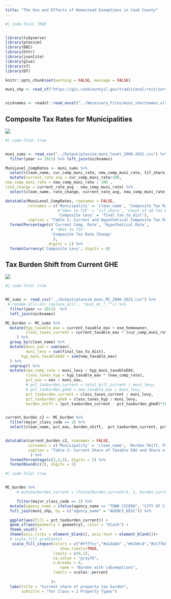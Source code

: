 ```yaml
---
title: "The Use and Effects of Homestead Exemptions in Cook County"
---
```


```r
#| code-fold: TRUE


library(tidyverse)
library(ptaxsim)
library(DBI)
library(httr)
library(jsonlite)
library(glue)
library(sf)
library(DT)

knitr::opts_chunk$set(warning = FALSE, message = FALSE)

muni_shp <- read_sf("https://gis.cookcountyil.gov/traditional/rest/services/politicalBoundary/MapServer/2/query?outFields=*&where=1%3D1&f=geojson")


nicknames <- readxl::read_excel("../Necessary_Files/muni_shortnames.xlsx")
```

## Composite Tax Rates for Municipalities

![](images/Composite_Rate_Change.png)

```r
#| code-fold: true


muni_sums <- read_csv("../Output/ptaxsim_muni_level_2006-2021.csv") %>% 
  filter(year == 2021) %>% left_join(nicknames)

MuniLevel_CompRates <- muni_sums %>% 
  select(clean_name, cur_comp_muni_rate, new_comp_muni_rate, tif_share, zero_bills, final_tax_to_dist) %>%
  mutate(current_rate_avg = cur_comp_muni_rate/100,
new_comp_muni_rate = new_comp_muni_rate / 100 ,
rate_change = current_rate_avg - new_comp_muni_rate) %>%
  select(clean_name, rate_change, current_rate_avg, new_comp_muni_rate, final_tax_to_dist) %>% arrange(desc(rate_change))

datatable(MuniLevel_CompRates, rownames = FALSE,
          colnames = c('Municipality' = 'clean_name', 'Composite Tax Rate Change'='rate_change', 'Current Comp. Rate' = 'current_rate_avg', 'Hypothetical Rate' = 'new_comp_muni_rate', 
                       #'%Rev to TIF' = 'tif_share', 'Count of $0 Tax Bills' = 'zero_bills', 
                       'Composite Levy' = 'final_tax_to_dist'),
          caption = "Table 1: Current and Hypothetical Composite Tax Rates if GHE $0") %>%
  formatPercentage(c('Current Comp. Rate', 'Hypothetical Rate', 
                    # '%Rev to TIF'
                    'Composite Tax Rate Change'
                     ), 
                   digits = 2) %>%  
  formatCurrency('Composite Levy', digits = 0)
```

## Tax Burden Shift from Current GHE

![](images/clipboard-2721715046.png)

```r
#| code-fold: true


MC_sums <- read_csv("../Output/ptaxsim_muni_MC_2006-2021.csv") %>% 
 # rename_all(~str_replace_all(., "muni_mc_","")) %>%
  filter(year == 2021)  %>% 
  left_join(nicknames)

MC_burden <- MC_sums %>% 
  mutate(hyp_taxable_eav = current_taxable_eav + exe_homeowner,
         class_taxes_current = current_taxable_eav * (cur_comp_muni_rate/100)
     ) %>%
  group_by(clean_name) %>%
  mutate(muni_eav = sum(eav),
         muni_levy = sum(final_tax_to_dist),
       hyp_muni_taxableEAV = sum(new_taxable_eav)
  ) %>%
  ungroup() %>%
  mutate(new_comp_rate = muni_levy / hyp_muni_taxableEAV,
         class_taxes_hyp = hyp_taxable_eav * (new_comp_rate),
         pct_eav = eav / muni_eav,
         # pct_taxburden_current = total_bill_current / muni_levy,
         # pct_taxburden_ghe0 = new_taxable_eav / muni_levy,
         pct_taxburden_current = class_taxes_current / muni_levy,
         pct_taxburden_ghe0 = class_taxes_hyp / muni_levy,
         burden_shift = (pct_taxburden_current - pct_taxburden_ghe0)*100)


current_burden_c2 <- MC_burden %>% 
  filter(major_class_code == 2) %>% 
  select(clean_name, pct_eav, burden_shift,  pct_taxburden_current, pct_taxburden_ghe0) %>% arrange(pct_eav)


datatable(current_burden_c2, rownames = FALSE,
          colnames = c('Municipality' = 'clean_name', 'Burden Shift, Pct Pt Change' = 'burden_shift', "C2 EAV/Muni EAV" = 'pct_eav', 'Current Tax Burden\nC2 Tax Collected / Muni Levy' = 'pct_taxburden_current', "Hypothetical Tax Burden\nHyp. C2 Tax Collected / Muni Levy" = 'pct_taxburden_ghe0'),
          caption = "Table 2: Current Share of Taxable EAV and Share of Levy Paid by Class 2 Properties"
           ) %>%
  formatPercentage(c(2,4,5), digits = 2) %>%
  formatRound(c(3), digits = 2)


```


```r
#| code-fold: true


MC_burden %>%
     # mutate(burden_current = ifelse(burden_current>1, 1, burden_current)) %>%

     filter(major_class_code == 2) %>%
  mutate(agency_name = ifelse(agency_name == "TOWN CICERO", "CITY OF CICERO", agency_name) ) %>%
  full_join(muni_shp, by = c("agency_name" = "AGENCY_DESC")) %>%

  ggplot(aes(fill = pct_taxburden_current)) + 
  geom_sf(aes(geometry = geometry), color = "black") + 
  theme_void() + 
  theme(axis.ticks = element_blank(), axis.text = element_blank())+
  # scale_fill_gradientn(
   scale_fill_stepsn(colors = c("#ffffcc","#a1dab4" ,"#41b6c4","#2c7fb8", "#253494"),
                        show.limits=TRUE, 
                     limits = c(0,1),
                     na.value = "gray70",
                     n.breaks = 6,
                        name = "Burden with \nExemptions", 
                     labels = scales::percent
                     
                    )+
  labs(title = "Current share of property tax burden", 
       subtitle = "for Class = 2 Property Types")
```
